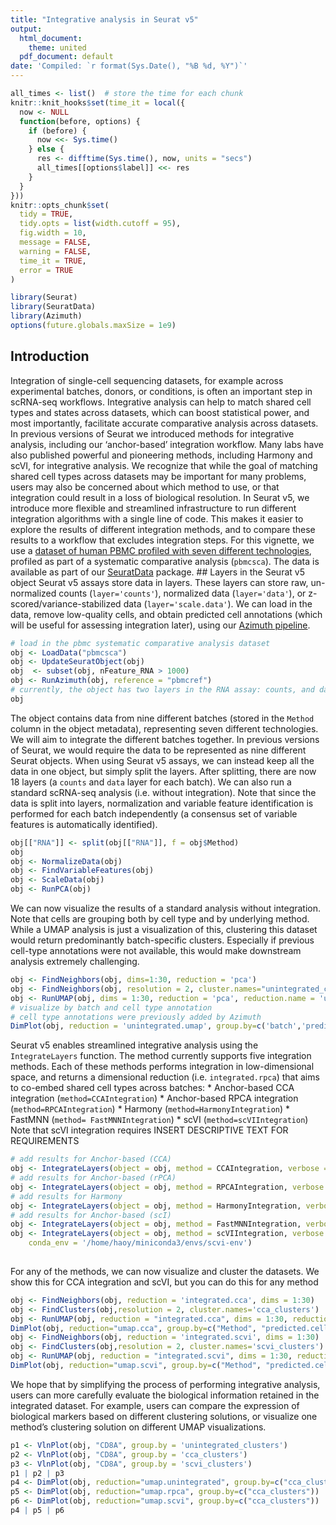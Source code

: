 ```yaml
---
title: "Integrative analysis in Seurat v5"
output:
  html_document:
    theme: united
  pdf_document: default
date: 'Compiled: `r format(Sys.Date(), "%B %d, %Y")`'
---
```


```r
all_times <- list()  # store the time for each chunk
knitr::knit_hooks$set(time_it = local({
  now <- NULL
  function(before, options) {
    if (before) {
      now <<- Sys.time()
    } else {
      res <- difftime(Sys.time(), now, units = "secs")
      all_times[[options$label]] <<- res
    }
  }
}))
knitr::opts_chunk$set(
  tidy = TRUE,
  tidy.opts = list(width.cutoff = 95),
  fig.width = 10,
  message = FALSE,
  warning = FALSE,
  time_it = TRUE,
  error = TRUE
)
```

```r
library(Seurat)
library(SeuratData)
library(Azimuth)
options(future.globals.maxSize = 1e9)
```

## Introduction
Integration of single-cell sequencing datasets, for example across experimental batches, donors, or conditions, is often an important step in scRNA-seq workflows. Integrative analysis can help to match shared cell types and states across datasets, which can boost statistical power, and most importantly, facilitate accurate comparative analysis across datasets. In previous versions of Seurat we introduced methods for integrative analysis, including our ‘anchor-based’ integration workflow. Many labs have also published powerful and pioneering methods, including Harmony and scVI, for integrative analysis. 
We recognize that while the goal of matching shared cell types across datasets may be important for many problems, users may also be concerned about which method to use, or that integration could result in a loss of biological resolution. In Seurat v5, we introduce more flexible and streamlined infrastructure to run different integration algorithms with a single line of code. This makes it easier to explore the results of different integration methods, and to compare these results to a workflow that excludes integration steps.
For this vignette, we use a [dataset of human PBMC profiled with seven different technologies](https://www.nature.com/articles/s41587-020-0465-8), profiled as part of a systematic comparative analysis (`pbmcsca`). The data is available as part of our [SeuratData](https://github.com/satijalab/seurat-data) package. 
## Layers in the Seurat v5 object
Seurat v5 assays store data in layers. These layers can store raw, un-normalized counts (`layer='counts'`), normalized data (`layer='data'`), or z-scored/variance-stabilized data (`layer='scale.data'`). We can load in the data, remove low-quality cells, and obtain predicted cell annotations (which will be useful for assessing integration later), using our [Azimuth pipeline](https://satijalab.github.io/azimuth/articles/run_azimuth_tutorial.html).
```r
# load in the pbmc systematic comparative analysis dataset
obj <- LoadData("pbmcsca")
obj <- UpdateSeuratObject(obj)
obj  <- subset(obj, nFeature_RNA > 1000)
obj <- RunAzimuth(obj, reference = "pbmcref")
# currently, the object has two layers in the RNA assay: counts, and data
obj
```
The object contains data from nine different batches (stored in the `Method` column in the object metadata), representing seven different technologies. We will aim to integrate the different batches together. In previous versions of Seurat, we would require the data to be represented as nine different Seurat objects. When using Seurat v5 assays, we can instead keep all the data in one object, but simply split the layers.
After splitting, there are now 18 layers (a `counts` and `data` layer for each batch). We can also run a standard scRNA-seq analysis (i.e. without integration). Note that since the data is split into layers, normalization and variable feature identification is performed for each batch independently (a consensus set of variable features is automatically identified).
```r
obj[["RNA"]] <- split(obj[["RNA"]], f = obj$Method)
obj
obj <- NormalizeData(obj)
obj <- FindVariableFeatures(obj)
obj <- ScaleData(obj)
obj <- RunPCA(obj)
```
We can now visualize the results of a standard analysis without integration. Note that cells are grouping both by cell type and by underlying method. While a UMAP analysis is just a visualization of this, clustering this dataset would return predominantly batch-specific clusters. Especially if previous cell-type annotations were not available, this would make downstream analysis extremely challenging.  
```r
obj <- FindNeighbors(obj, dims=1:30, reduction = 'pca')
obj <- FindNeighbors(obj, resolution = 2, cluster.names="unintegrated_clusters")
obj <- RunUMAP(obj, dims = 1:30, reduction = 'pca', reduction.name = 'umap.unintegrated')
# visualize by batch and cell type annotation
# cell type annotations were previously added by Azimuth
DimPlot(obj, reduction = 'unintegrated.umap', group.by=c('batch','predicted.celltype.l2'))
```
Seurat v5 enables streamlined integrative analysis using the `IntegrateLayers` function. The method currently supports five integration methods. Each of these methods performs integration in low-dimensional space, and returns a dimensional reduction (i.e. `integrated.rpca`) that aims to co-embed shared cell types across batches:
* Anchor-based CCA integration (`method=CCAIntegration`)
* Anchor-based RPCA integration (`method=RPCAIntegration`)
* Harmony (`method=HarmonyIntegration`)
* FastMNN (`method= FastMNNIntegration`)
* scVI (`method=scVIIntegration`)
Note that scVI integration requires INSERT DESCRIPTIVE TEXT FOR REQUIREMENTS
```r
# add results for Anchor-based (CCA)
obj <- IntegrateLayers(object = obj, method = CCAIntegration, verbose = F, new.reduction = 'integrated.cca')
# add results for Anchor-based (rPCA)
obj <- IntegrateLayers(object = obj, method = RPCAIntegration, verbose = F, new.reduction = 'integrated.rpca')
# add results for Harmony
obj <- IntegrateLayers(object = obj, method = HarmonyIntegration, verbose = F, new.reduction = 'harmony')
# add results for Anchor-based (scI)
obj <- IntegrateLayers(object = obj, method = FastMNNIntegration, verbose = F, new.reduction = 'integrated.mnn')
obj <- IntegrateLayers(object = obj, method = scVIIntegration, verbose = F, new.reduction = 'integrated.scvi',
    conda_env = '/home/haoy/miniconda3/envs/scvi-env')
                     
```
For any of the methods, we can now visualize and cluster the datasets. We show this for CCA integration and scVI, but you can do this for any method
```r
obj <- FindNeighbors(obj, reduction = 'integrated.cca', dims = 1:30)
obj <- FindClusters(obj,resolution = 2, cluster.names='cca_clusters')
obj <- RunUMAP(obj, reduction = "integrated.cca", dims = 1:30, reduction.name = 'umap.cca')
DimPlot(obj, reduction="umap.cca", group.by=c("Method", "predicted.celltype.l2", "cca_clusters"))
obj <- FindNeighbors(obj, reduction = 'integrated.scvi', dims = 1:30)
obj <- FindClusters(obj,resolution = 2, cluster.names='scvi_clusters')
obj <- RunUMAP(obj, reduction = "integrated.scvi", dims = 1:30, reduction.name = 'umap.scvi')
DimPlot(obj, reduction="umap.scvi", group.by=c("Method", "predicted.celltype.l2", "scvi_clusters"))
```
We hope that by simplifying the process of performing integrative analysis, users can more carefully evaluate the biological information retained in the integrated dataset. For example, users can compare the expression of biological markers based on different clustering solutions, or visualize one method's clustering solution on different UMAP visualizations.
```r
p1 <- VlnPlot(obj, "CD8A", group.by = 'unintegrated_clusters')
p2 <- VlnPlot(obj, "CD8A", group.by = 'cca_clusters')
p3 <- VlnPlot(obj, "CD8A", group.by = 'scvi_clusters')
p1 | p2 | p3
p4 <- DimPlot(obj, reduction="umap.unintegrated", group.by=c("cca_clusters"))
p5 <- DimPlot(obj, reduction="umap.rpca", group.by=c("cca_clusters"))
p6 <- DimPlot(obj, reduction="umap.scvi", group.by=c("cca_clusters"))
p4 | p5 | p6
```